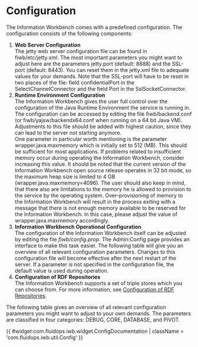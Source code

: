 = Configuration =

The Information Workbench comes with a predefined configuration. The configuration consists of the following components:

# '''Web Server Configuration'''<br>The jetty web server configuration file can be found in fiwb/etc/jetty.xml. The most important parameters you might want to adjust here are the parameters jetty.port (default: 8888) and the SSL-port (default: 8443). You can reset them in the jetty.xml file to adequate values for your demands. Note that the SSL-port will have to be reset in two places of the file: field confidentialPort in the SelectChannelConnector and the field Port in the SslSocketConnector.
# '''Runtime Environment Configuration'''<br>The Information Workbench gives the user full control over the configuration of the Java Runtime Environment the service is running in. The configuration can be accessed by editing the file fiwb/backend.conf (or fiwb/yajsw/backendx64.conf when running on a 64 bit Java VM). Adjustments to this file should be added with highest caution, since they can lead to the server not starting anymore.<br>One parameter in particular worth mentioning is the parameter wrapper.java.maxmemory which is initially set to 512 (MB). This should be sufficient for most applications. If problems related to insufficient memory occur during operating the Information Workbench, consider increasing this value. It should be noted that the current version of the Information Workbench open source release operates in 32 bit mode, so the maximum heap size is limited to 4 GB (wrapper.java.maxmemory=4096). The user should also keep in mind, that there also are limitations to the memory he is allowed to provision to the service by the operating system. Over-provisioning of memory to the Information Workbench will result in the process exiting with a message that there is not enough memory available to be reserved for the Information Workbench. In this case, please adjust the value of wrapper.java.maxmemory accordingly.
# '''Information Workbench Operational Configuration'''<br>The configuration of the Information Workbench itself can be adjusted by editing the file ''fiwb/config.prop''.  The Admin:Config page provides an interface to make this task easier. The following table will give you an overview of all relevant configuration parameters. Changes to this configuration file will become effective after the next restart of the server. If a parameter is not specified in the configuration file, the default value is used during operation. 
# '''Configuration of RDF Repositories'''<br>The Information Workbench supports a set of triple stores which you can choose from. For more information, see [[Help:RepositoryConfiguration|Configuration of RDF Repositories]].

The following table gives an overview of all relevant configuration parameters you might want to adjust to your own demands. The parameters are classified in four categories: DEBUG, CORE, DATABASE, and PIVOT.

{{ #widget:com.fluidops.iwb.widget.ConfigDocumentation | className = 'com.fluidops.iwb.util.Config' }}